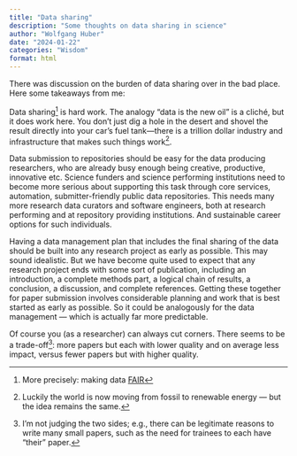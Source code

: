 ```yaml
---
title: "Data sharing"
description: "Some thoughts on data sharing in science"
author: "Wolfgang Huber"
date: "2024-01-22"
categories: "Wisdom"
format: html
---
```


There was discussion on the burden of data sharing over in the bad place.
Here some takeaways from me:

Data sharing^[More precisely: making data [FAIR](https://www.go-fair.org/fair-principles/)] is hard work. The analogy "data is the new oil" is a cliché, but it does work here. You don't just dig a hole in the desert and shovel the result directly into your car's fuel tank---there is a trillion dollar industry and infrastructure that makes such things work^[Luckily the world is now moving from fossil to renewable energy — but the idea remains the same.]. 

Data submission to repositories should be easy for the data producing researchers, who are already busy enough being creative, productive, innovative etc. Science funders and science performing institutions need to become more serious about supporting this task through core services, automation, submitter-friendly public data repositories. This needs many more research data curators and software engineers, both at research performing and at repository providing institutions. And sustainable career options for such individuals.

Having a data management plan that includes the final sharing of the data should be built into any research project as early as possible. This may sound idealistic. But we have become quite used to expect that any research project ends with some sort of publication, including an introduction, a complete methods part, a logical chain of results, a conclusion, a discussion, and complete references. Getting these together for paper submission involves considerable planning and work that is best started as early as possible. So it could be analogously for the data management — which is actually far more predictable.

Of course you (as a researcher) can always cut corners. There seems to be a trade-off^[I'm not judging the two sides; e.g., there can be legitimate reasons to write many small papers, such as the need for trainees to each have "their" paper.]: more papers but each with lower quality and on average less impact, versus fewer papers but with higher quality.

